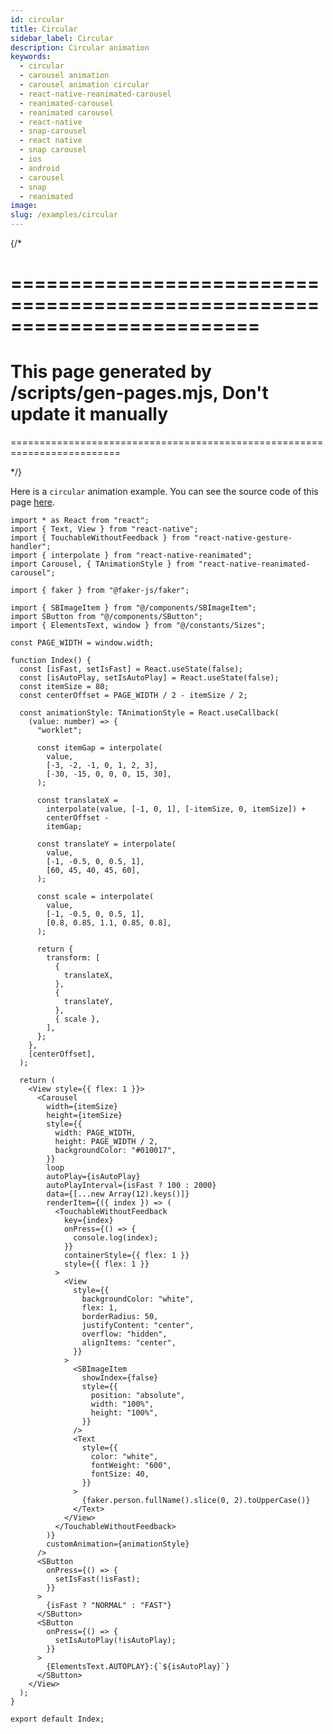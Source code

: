 ```yaml
---
id: circular
title: Circular
sidebar_label: Circular
description: Circular animation
keywords:
  - circular
  - carousel animation
  - carousel animation circular
  - react-native-reanimated-carousel
  - reanimated-carousel
  - reanimated carousel
  - react-native
  - snap-carousel
  - react native
  - snap carousel
  - ios
  - android
  - carousel
  - snap
  - reanimated
image:
slug: /examples/circular
---
```


{/* 

=========================================================================
=========================================================================
This page generated by /scripts/gen-pages.mjs, Don't update it manually 
=========================================================================
=========================================================================

*/}

Here is a `circular` animation example. You can see the source code of this page [here](https://github.com/dohooo/react-native-reanimated-carousel/blob/main/example/app/src/pages/circular/index.tsx).


<Page page='circular' />

```tsx copy
import * as React from "react";
import { Text, View } from "react-native";
import { TouchableWithoutFeedback } from "react-native-gesture-handler";
import { interpolate } from "react-native-reanimated";
import Carousel, { TAnimationStyle } from "react-native-reanimated-carousel";

import { faker } from "@faker-js/faker";

import { SBImageItem } from "@/components/SBImageItem";
import SButton from "@/components/SButton";
import { ElementsText, window } from "@/constants/Sizes";

const PAGE_WIDTH = window.width;

function Index() {
  const [isFast, setIsFast] = React.useState(false);
  const [isAutoPlay, setIsAutoPlay] = React.useState(false);
  const itemSize = 80;
  const centerOffset = PAGE_WIDTH / 2 - itemSize / 2;

  const animationStyle: TAnimationStyle = React.useCallback(
    (value: number) => {
      "worklet";

      const itemGap = interpolate(
        value,
        [-3, -2, -1, 0, 1, 2, 3],
        [-30, -15, 0, 0, 0, 15, 30],
      );

      const translateX =
        interpolate(value, [-1, 0, 1], [-itemSize, 0, itemSize]) +
        centerOffset -
        itemGap;

      const translateY = interpolate(
        value,
        [-1, -0.5, 0, 0.5, 1],
        [60, 45, 40, 45, 60],
      );

      const scale = interpolate(
        value,
        [-1, -0.5, 0, 0.5, 1],
        [0.8, 0.85, 1.1, 0.85, 0.8],
      );

      return {
        transform: [
          {
            translateX,
          },
          {
            translateY,
          },
          { scale },
        ],
      };
    },
    [centerOffset],
  );

  return (
    <View style={{ flex: 1 }}>
      <Carousel
        width={itemSize}
        height={itemSize}
        style={{
          width: PAGE_WIDTH,
          height: PAGE_WIDTH / 2,
          backgroundColor: "#010017",
        }}
        loop
        autoPlay={isAutoPlay}
        autoPlayInterval={isFast ? 100 : 2000}
        data={[...new Array(12).keys()]}
        renderItem={({ index }) => (
          <TouchableWithoutFeedback
            key={index}
            onPress={() => {
              console.log(index);
            }}
            containerStyle={{ flex: 1 }}
            style={{ flex: 1 }}
          >
            <View
              style={{
                backgroundColor: "white",
                flex: 1,
                borderRadius: 50,
                justifyContent: "center",
                overflow: "hidden",
                alignItems: "center",
              }}
            >
              <SBImageItem
                showIndex={false}
                style={{
                  position: "absolute",
                  width: "100%",
                  height: "100%",
                }}
              />
              <Text
                style={{
                  color: "white",
                  fontWeight: "600",
                  fontSize: 40,
                }}
              >
                {faker.person.fullName().slice(0, 2).toUpperCase()}
              </Text>
            </View>
          </TouchableWithoutFeedback>
        )}
        customAnimation={animationStyle}
      />
      <SButton
        onPress={() => {
          setIsFast(!isFast);
        }}
      >
        {isFast ? "NORMAL" : "FAST"}
      </SButton>
      <SButton
        onPress={() => {
          setIsAutoPlay(!isAutoPlay);
        }}
      >
        {ElementsText.AUTOPLAY}:{`${isAutoPlay}`}
      </SButton>
    </View>
  );
}

export default Index;

```